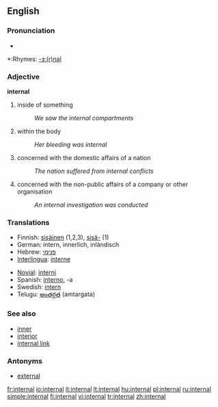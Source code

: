 ==English==

===Pronunciation===
*{{audio|en-us-internal.ogg|Audio (US)}}

*:Rhymes: [[Rhymes:English:-ɜː(r)nəl|-ɜː(r)nəl]]

===Adjective===
'''internal'''

# inside of something
#:''We saw the internal compartments''
# within the body
#:''Her bleeding was internal''
# concerned with the domestic affairs of a nation
#:''The nation suffered from internal conflicts''
# concerned with the non-public affairs of a company or other organisation
#:''An internal investigation was conducted''

===Translations===
{{rfc-level|Translations at L3+ (AutoFormat would have corrected level of Translations)}}
{{top}}
*Finnish: [[sisäinen]] (1,2,3), [[sisä-]] (1)
*German: intern, innerlich, inländisch
*Hebrew: [[פנימי]]
*[[Interlingua]]: [[interne]]
{{mid}}
*[[Novial]]: [[interni]]
*Spanish: [[interno]], -a
*Swedish: [[intern]]
*Telugu: [[అంతర్గత]] (amtargata)
{{bottom}}

===See also===
*[[inner]]
*[[interior]]
*[[internal link]]

===Antonyms===
*[[external]]

[[fr:internal]]
[[io:internal]]
[[it:internal]]
[[lt:internal]]
[[hu:internal]]
[[pl:internal]]
[[ru:internal]]
[[simple:internal]]
[[fi:internal]]
[[vi:internal]]
[[tr:internal]]
[[zh:internal]]